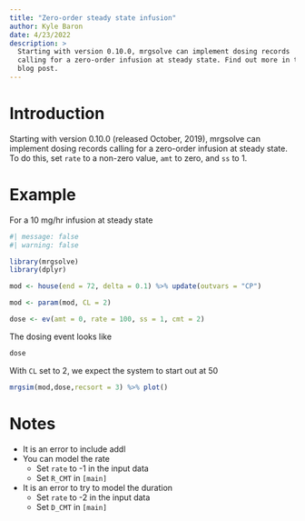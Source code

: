 ```yaml
---
title: "Zero-order steady state infusion"
author: Kyle Baron
date: 4/23/2022
description: >
  Starting with version 0.10.0, mrgsolve can implement dosing records
  calling for a zero-order infusion at steady state. Find out more in this 
  blog post. 
---
```


# Introduction

Starting with version 0.10.0 (released October, 2019), mrgsolve can implement 
dosing records calling for a zero-order infusion at steady state.  To do this, 
set `rate` to a non-zero value, `amt` to zero, and `ss` to 1.


# Example

For a 10 mg/hr infusion at steady state

```r
#| message: false
#| warning: false

library(mrgsolve)
library(dplyr)

mod <- house(end = 72, delta = 0.1) %>% update(outvars = "CP")

mod <- param(mod, CL = 2)

dose <- ev(amt = 0, rate = 100, ss = 1, cmt = 2)
```

The dosing event looks like

```r
dose
```


With `CL` set to 2, we expect the system to start out at 50
```r
mrgsim(mod,dose,recsort = 3) %>% plot()
```

# Notes

- It is an error to include addl
- You can model the rate
  - Set `rate` to -1 in the input data
  - Set `R_CMT` in `[main]`
- It is an error to try to model the duration
  - Set `rate` to -2 in the input data
  - Set `D_CMT` in `[main]`
  


